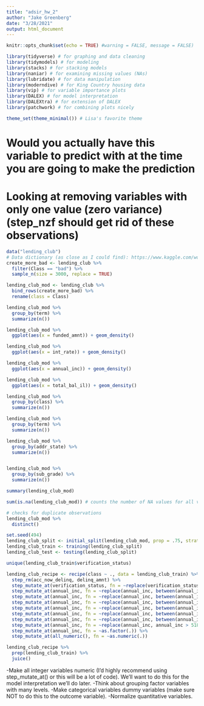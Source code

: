 ```yaml
---
title: "adsir_hw_2"
author: "Jake Greenberg"
date: "3/28/2021"
output: html_document
---
```


```r
knitr::opts_chunk$set(echo = TRUE) #warning = FALSE, message = FALSE)
```

```r
library(tidyverse) # for graphing and data cleaning
library(tidymodels) # for modeling
library(stacks) # for stacking models
library(naniar) # for examining missing values (NAs)
library(lubridate) # for data manipulation
library(moderndive) # for King Country housing data
library(vip) # for variable importance plots
library(DALEX) # for model interpretation
library(DALEXtra) # for extension of DALEX
library(patchwork) # for combining plots nicely

theme_set(theme_minimal()) # Lisa's favorite theme
```

# Would you actually have this variable to predict with at the time you are going to make the prediction
# Looking at removing variables with only one value (zero variance) (step_nzf should get rid of these observations)

```r
data("lending_club")
# Data dictionary (as close as I could find): https://www.kaggle.com/wordsforthewise/lending-club/discussion/170691
create_more_bad <- lending_club %>% 
  filter(Class == "bad") %>% 
  sample_n(size = 3000, replace = TRUE)

lending_club_mod <- lending_club %>% 
  bind_rows(create_more_bad) %>% 
  rename(class = Class)
```

```r
lending_club_mod %>% 
  group_by(term) %>% 
  summarize(n())
```

```r
lending_club_mod %>% 
  ggplot(aes(x = funded_amnt)) + geom_density()

lending_club_mod %>% 
  ggplot(aes(x = int_rate)) + geom_density()

lending_club_mod %>% 
  ggplot(aes(x = annual_inc)) + geom_density()

lending_club_mod %>% 
  ggplot(aes(x = total_bal_il)) + geom_density()

lending_club_mod %>% 
  group_by(class) %>% 
  summarize(n())

lending_club_mod %>% 
  group_by(term) %>% 
  summarize(n())

lending_club_mod %>% 
  group_by(addr_state) %>% 
  summarize(n())


lending_club_mod %>% 
  group_by(sub_grade) %>% 
  summarize(n())

summary(lending_club_mod)
```

```r
sum(is.na(lending_club_mod)) # counts the number of NA values for all variables
```

```r
# checks for duplicate observations
lending_club_mod %>% 
  distinct()
```

```r
set.seed(494)
lending_club_split <- initial_split(lending_club_mod, prop = .75, strata = class)
lending_club_train <- training(lending_club_split)
lending_club_test <- testing(lending_club_split)
```

```r
unique(lending_club_train$verification_status)
```

```r
lending_club_recipe <- recipe(class ~ ., data = lending_club_train) %>% 
  step_rm(acc_now_delinq, delinq_amnt) %>% 
  step_mutate_at(verification_status, fn = ~replace(verification_status, verification_status == "Source_Verified", "Verified")) %>% 
  step_mutate_at(annual_inc, fn = ~replace(annual_inc, between(annual_inc, 0, 9875), 1)) %>% 
  step_mutate_at(annual_inc, fn = ~replace(annual_inc, between(annual_inc, 9876, 40125), 2)) %>% 
  step_mutate_at(annual_inc, fn = ~replace(annual_inc, between(annual_inc, 40126, 85525), 3)) %>% 
  step_mutate_at(annual_inc, fn = ~replace(annual_inc, between(annual_inc, 85526, 163300), 4)) %>% 
  step_mutate_at(annual_inc, fn = ~replace(annual_inc, between(annual_inc, 163302, 207350), 5)) %>% 
  step_mutate_at(annual_inc, fn = ~replace(annual_inc, between(annual_inc, 207351, 518400), 6)) %>% 
  step_mutate_at(annual_inc, fn = ~replace(annual_inc, annual_inc > 518401, 7)) %>% 
  step_mutate_at(annual_inc, fn = ~as.factor(.)) %>% 
  step_mutate_at(all_numeric(), fn = ~as.numeric(.))

lending_club_recipe %>% 
  prep(lending_club_train) %>% 
  juice()
```

-Make all integer variables numeric (I’d highly recommend using step_mutate_at() or this will be a lot of code). We’ll want to do this for the model interpretation we’ll do later.
-Think about grouping factor variables with many levels.
-Make categorical variables dummy variables (make sure NOT to do this to the outcome variable).
-Normalize quantitative variables.


